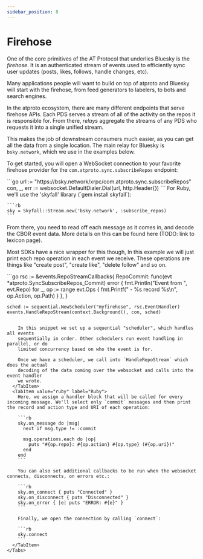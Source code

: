 ```yaml
---
sidebar_position: 8
---
```



# Firehose

One of the core primitives of the AT Protocol that underlies Bluesky is the
*firehose*. It is an authenticated stream of events used to efficiently sync
user updates (posts, likes, follows, handle changes, etc).

Many applications people will want to build on top of atproto and Bluesky will
start with the firehose, from feed generators to labelers, to bots and search
engines.

In the atproto ecosystem, there are many different endpoints that serve
firehose APIs. Each PDS serves a stream of all of the activity on the repos it is
responsible for. From there, *relays* aggregate the streams of any PDS who requests it into a single unified stream.

This makes the job of downstream consumers much easier, as you can get all the data from a single
location. The main relay for Bluesky is `bsky.network`, which we use in the examples below.

To get started, you will open a WebSocket connection to your favorite firehose
provider for the `com.atproto.sync.subscribeRepos` endpoint:

<Tabs groupId="sdk">
  <TabItem value="go" label="Go">
    ```go
    url := "https://bsky.network/xrpc/com.atproto.sync.subscribeRepos"
    con, _, err := websocket.DefaultDialer.Dial(url, http.Header{})
    ```
  </TabItem>
  <TabItem value="ruby" label="Ruby">
    For Ruby, we'll use the 'skyfall' library (`gem install skyfall`):

    ```rb
    sky = Skyfall::Stream.new('bsky.network', :subscribe_repos)
    ```
  </TabItem>
</Tabs>


From there, you need to read off each message as it comes in, and decode the
CBOR event data. More details on this can be found here (TODO: link to lexicon
page).

Most SDKs have a nice wrapper for this though, In this example we will just
print each repo operation in each event we receive. These operations are things
like "create post", "create like", "delete follow" and so on.

<Tabs groupId="sdk">
  <TabItem value="go" label="Go">
    ```go
    rsc := &events.RepoStreamCallbacks{
      RepoCommit: func(evt *atproto.SyncSubscribeRepos_Commit) error {
        fmt.Println("Event from ", evt.Repo)
        for _, op := range evt.Ops {
          fmt.Printf(" - %s record %s\n", op.Action, op.Path)
        }
      },
    }

    sched := sequential.NewScheduler("myfirehose", rsc.EventHandler)
    events.HandleRepoStream(context.Background(), con, sched)
```

    In this snippet we set up a sequential "scheduler", which handles all events
    sequentially in order. Other schedulers run event handling in parallel, or do
    limited concurrency based on who the event is for.

    Once we have a scheduler, we call into `HandleRepoStream` which does the actual
    decoding of the data coming over the websocket and calls into the event handler
    we wrote.
  </TabItem>
  <TabItem value="ruby" label="Ruby">
    Here, we assign a handler block that will be called for every incoming message. We'll select only `commit` messages and then print the record and action type and URI of each operation:

    ```rb
    sky.on_message do |msg|
      next if msg.type != :commit

      msg.operations.each do |op|
        puts "#{op.repo}: #{op.action} #{op.type} (#{op.uri})"
      end
    end
    ```

    You can also set additional callbacks to be run when the websocket connects, disconnects, on errors etc.:

    ```rb
    sky.on_connect { puts "Connected" }
    sky.on_disconnect { puts "Disconnected" }
    sky.on_error { |e| puts "ERROR: #{e}" }
    ```

    Finally, we open the connection by calling `connect`:

    ```rb
    sky.connect
    ```
  </TabItem>
</Tabs>
